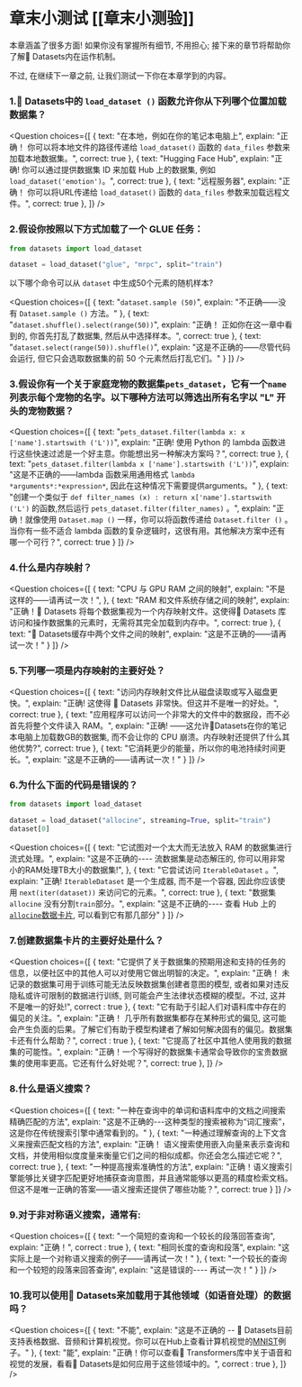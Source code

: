 <!-- DISABLE-FRONTMATTER-SECTIONS -->

# 章末小测试 [[章末小测验]]

<CourseFloatingBanner
    chapter={5}
    classNames="absolute z-10 right-0 top-0"
/>

本章涵盖了很多方面! 如果你没有掌握所有细节, 不用担心; 接下来的章节将帮助你了解🤗 Datasets内在运作机制。

不过, 在继续下一章之前, 让我们测试一下你在本章学到的内容。

### 1.🤗 Datasets中的 `load_dataset ()` 函数允许你从下列哪个位置加载数据集？
<Question
	choices={[
		{
			text: "在本地，例如在你的笔记本电脑上",
			explain: "正确！ 你可以将本地文件的路径传递给 `load_dataset()` 函数的 `data_files` 参数来加载本地数据集。",
			correct: true
		},
		{
			text: "Hugging Face Hub",
			explain: "正确! 你可以通过提供数据集 ID 来加载 Hub 上的数据集, 例如 `load_dataset('emotion')`。",
			correct: true
		},
		{
			text: "远程服务器",
			explain: "正确！ 你可以将URL传递给 `load_dataset()` 函数的 `data_files` 参数来加载远程文件。",
			correct: true
		},
	]}
/>

### 2.假设你按照以下方式加载了一个 GLUE 任务：
```py
from datasets import load_dataset

dataset = load_dataset("glue", "mrpc", split="train")
```

以下哪个命令可以从 `dataset` 中生成50个元素的随机样本?

<Question
	choices={[
		{
			text: "` dataset.sample (50) `",
			explain: "不正确——没有 `Dataset.sample ()` 方法。"
		},
		{
			text: "`dataset.shuffle().select(range(50))`",
			explain: "正确！ 正如你在这一章中看到的, 你首先打乱了数据集, 然后从中选择样本。",
			correct: true
		},
		{
			text: "`dataset.select(range(50)).shuffle()`",
			explain: "这是不正确的——尽管代码会运行, 但它只会选取数据集的前 50 个元素然后打乱它们。"
		}
	]}
/>

### 3.假设你有一个关于家庭宠物的数据集`pets_dataset`，它有一个`name`列表示每个宠物的名字。以下哪种方法可以筛选出所有名字以 "L" 开头的宠物数据？
<Question
	choices={[
		{
			text: "`pets_dataset.filter(lambda x: x ['name'].startswith ('L'))`",
			explain: "正确! 使用 Python 的 lambda 函数进行这些快速过滤是一个好主意。你能想出另一种解决方案吗？",
			correct: true
		},
		{
			text: "`pets_dataset.filter(lambda x ['name'].startswith ('L'))`",
			explain: "这是不正确的——lambda 函数采用通用格式 `lambda *arguments*:*expression*`, 因此在这种情况下需要提供arguments。"
		},
		{
			text: "创建一个类似于 `def filter_names (x) : return x['name'].startswith ('L')` 的函数,然后运行 `pets_dataset.filter(filter_names)` 。",
			explain: "正确！就像使用 `Dataset.map ()` 一样，你可以将函数传递给 `Dataset.filter ()` 。当你有一些不适合 lambda 函数的复杂逻辑时，这很有用。其他解决方案中还有哪一个可行？",
			correct: true
		}
	]}
/>

### 4.什么是内存映射？
<Question
	choices={[
		{
			text: "CPU 与 GPU RAM 之间的映射",
			explain: "不是这样的——请再试一次！",
		},
		{
			text: "RAM 和文件系统存储之间的映射",
			explain: "正确！🤗 Datasets 将每个数据集视为一个内存映射文件。这使得🤗 Datasets 库访问和操作数据集的元素时，无需将其完全加载到内存中。",
			correct: true
		},
		{
			text: "🤗 Datasets缓存中两个文件之间的映射",
			explain: "这是不正确的——请再试一次！"
		}
	]}
/>

### 5.下列哪一项是内存映射的主要好处？
<Question
	choices={[
		{
			text: "访问内存映射文件比从磁盘读取或写入磁盘更快。",
			explain: "正确! 这使得 🤗 Datasets 非常快。但这并不是唯一的好处。",
			correct: true
		},
		{
			text: "应用程序可以访问一个非常大的文件中的数据段，而不必首先将整个文件读入 RAM。",
			explain: "正确! ——这允许🤗Datasets在你的笔记本电脑上加载数GB的数据集, 而不会让你的 CPU 崩溃。内存映射还提供了什么其他优势?",
			correct: true
		},
		{
			text: "它消耗更少的能量，所以你的电池持续时间更长。",
			explain: "这是不正确的——请再试一次！"
		}
	]}
/>

### 6.为什么下面的代码是错误的？
```py
from datasets import load_dataset

dataset = load_dataset("allocine", streaming=True, split="train")
dataset[0]
```

<Question
	choices={[
		{
			text: "它试图对一个太大而无法放入 RAM 的数据集进行流式处理。",
			explain: "这是不正确的---- 流数据集是动态解压的, 你可以用非常小的RAM处理TB大小的数据集!",
		},
		{
			text: "它尝试访问 `IterableDataset` 。",
			explain: "正确! `IterableDataset` 是一个生成器, 而不是一个容器, 因此你应该使用 `next(iter(dataset))` 来访问它的元素。",
			correct: true
		},
		{
			text: "数据集 `allocine` 没有分割`train`部分。",
			explain: "这是不正确的---- 查看 Hub 上的[`allocine`数据卡片](https://huggingface.co/datasets/allocine), 可以看到它有那几部分"
		}
	]}
/>

### 7.创建数据集卡片的主要好处是什么？
<Question
	choices={[
		{
			text: "它提供了关于数据集的预期用途和支持的任务的信息，以便社区中的其他人可以对使用它做出明智的决定。",
			explain: "正确！ 未记录的数据集可用于训练可能无法反映数据集创建者意图的模型, 或者如果对违反隐私或许可限制的数据进行训练, 则可能会产生法律状态模糊的模型。不过, 这并不是唯一的好处!",
			correct : true
		},
		{
			text: "它有助于引起人们对语料库中存在的偏见的关注。",
			explain: "正确！ 几乎所有数据集都存在某种形式的偏见, 这可能会产生负面的后果。了解它们有助于模型构建者了解如何解决固有的偏见。数据集卡还有什么帮助？",
			correct : true
		},
		{
			text: "它提高了社区中其他人使用我的数据集的可能性。",
			explain: "正确！一个写得好的数据集卡通常会导致你的宝贵数据集的使用率更高。它还有什么好处呢？",
			correct: true
		},
	]}
/>


### 8.什么是语义搜索？
<Question
	choices={[
		{
			text: "一种在查询中的单词和语料库中的文档之间搜索精确匹配的方法",
			explain: "这是不正确的---这种类型的搜索被称为“词汇搜索”，这是你在传统搜索引擎中通常看到的。"
		},
		{
			text: "一种通过理解查询的上下文含义来搜索匹配文档的方法",
			explain: "正确！ 语义搜索使用嵌入向量来表示查询和文档，并使用相似度度量来衡量它们之间的相似成都。你还会怎么描述它呢？",
			correct: true
		},
		{
			text: "一种提高搜索准确性的方法",
			explain: "正确！语义搜索引擎能够比关键字匹配更好地捕获查询意图，并且通常能够以更高的精度检索文档。但这不是唯一正确的答案——语义搜索还提供了哪些功能？",
			correct: true
		}
	]}
/>

### 9.对于非对称语义搜索，通常有:
<Question
	choices={[
		{
			text: "一个简短的查询和一个较长的段落回答查询",
			explain: "正确！",
			correct : true
		},
		{
			text: "相同长度的查询和段落",
			explain: "这实际上是一个对称语义搜索的例子——请再试一次！"
		},
		{
			text: "一个较长的查询和一个较短的段落来回答查询",
			explain: "这是错误的---- 再试一次！"
		}
	]}
/>

### 10.我可以使用🤗 Datasets来加载用于其他领域（如语音处理）的数据吗？
<Question
	choices={[
		{
			text: "不能",
			explain: "这是不正确的 -- 🤗 Datasets目前支持表格数据、音频和计算机视觉。你可以在Hub上查看计算机视觉的[MNIST]( https://huggingface.co/datasets/allocine )例子。"
		},
		{
			text: "能",
			explain: "正确！你可以查看🤗 Transformers库中关于语音和视觉的发展，看看🤗 Datasets是如何应用于这些领域中的。",
			correct : true
		},
	]}
/>
